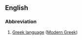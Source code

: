==English==

===Abbreviation===
{{head|en|abbreviation}}
# [[Hellenic|Greek language]] ([[Modern Greek]])